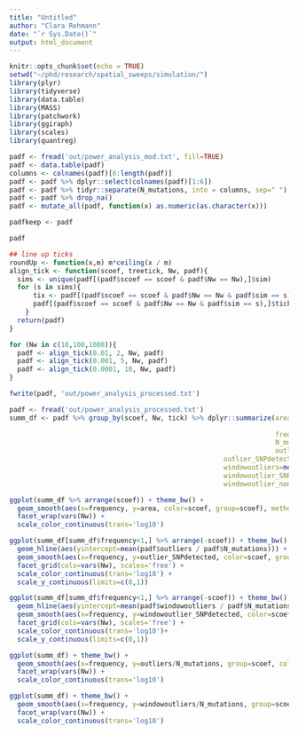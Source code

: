 ```yaml
---
title: "Untitled"
author: "Clara Rehmann"
date: "`r Sys.Date()`"
output: html_document
---
```


```r
knitr::opts_chunk$set(echo = TRUE)
setwd("~/phd/research/spatial_sweeps/simulation/")
library(plyr)
library(tidyverse)
library(data.table)
library(MASS)
library(patchwork)
library(ggiraph)
library(scales)
library(quantreg)
```

```r
padf <- fread('out/power_analysis_mod.txt', fill=TRUE)
padf <- data.table(padf)
columns <- colnames(padf)[6:length(padf)]
padf <- padf %>% dplyr::select(colnames(padf)[1:6])
padf <- padf %>% tidyr::separate(N_mutations, into = columns, sep=" ")
padf <- padf %>% drop_na()
padf <- mutate_all(padf, function(x) as.numeric(as.character(x)))

padfkeep <- padf

padf
```

```r
## line up ticks
roundUp <- function(x,m) m*ceiling(x / m)
align_tick <- function(scoef, treetick, Nw, padf){
  sims <- unique(padf[(padf$scoef == scoef & padf$Nw == Nw),]$sim)
  for (s in sims){
      tix <- padf[(padf$scoef == scoef & padf$Nw == Nw & padf$sim == s),]$tick
      padf[(padf$scoef == scoef & padf$Nw == Nw & padf$sim == s),]$tick <- roundUp(tix, treetick)
    }
  return(padf)
}

for (Nw in c(10,100,1000)){
  padf <- align_tick(0.01, 2, Nw, padf)
  padf <- align_tick(0.001, 5, Nw, padf)
  padf <- align_tick(0.0001, 10, Nw, padf)
}

fwrite(padf, 'out/power_analysis_processed.txt')
```

```r
padf <- fread('out/power_analysis_processed.txt')
summ_df <- padf %>% group_by(scoef, Nw, tick) %>% dplyr::summarize(area = mean(area),
                                                                        distance=mean(distance),
                                                                   frequency=mean(frequency),
                                                                   N_mutations=mean(N_mutations),
                                                                   outliers=mean(outliers),
                                                      outlier_SNPdetected=mean(outlier_SNPdetected),
                                                      windowoutliers=mean(windowoutliers),
                                                      windowoutlier_SNPdetected=mean(windowoutlier_SNPdetected),
                                                      windowoutlier_nonoutlier_SNPdetected=mean(windowoutlier_nonoutlier_SNPdetected))
```


```r
ggplot(summ_df %>% arrange(scoef)) + theme_bw() +
  geom_smooth(aes(x=frequency, y=area, color=scoef, group=scoef), method='loess', span=0.05) +
  facet_wrap(vars(Nw)) +
  scale_color_continuous(trans='log10')

```

```r
ggplot(summ_df[summ_df$frequency<1,] %>% arrange(-scoef)) + theme_bw() +
  geom_hline(aes(yintercept=mean(padf$outliers / padf$N_mutations))) + 
  geom_smooth(aes(x=frequency, y=outlier_SNPdetected, color=scoef, group=scoef), method='loess',span=0.05) +
  facet_grid(cols=vars(Nw), scales='free') +
  scale_color_continuous(trans='log10') +
  scale_y_continuous(limits=c(0,1))
```

```r
ggplot(summ_df[summ_df$frequency<1,] %>% arrange(-scoef)) + theme_bw() +
  geom_hline(aes(yintercept=mean(padf$windowoutliers / padf$N_mutations))) + 
  geom_smooth(aes(x=frequency, y=windowoutlier_SNPdetected, color=scoef, group=scoef),method='loess',span=0.05) +
  facet_grid(cols=vars(Nw), scales='free') +
  scale_color_continuous(trans='log10')+
  scale_y_continuous(limits=c(0,1))

```

```r
ggplot(summ_df) + theme_bw() +
  geom_smooth(aes(x=frequency, y=outliers/N_mutations, group=scoef, color=scoef), method='loess', span=0.05) +
  facet_wrap(vars(Nw)) +
  scale_color_continuous(trans='log10')
```

```r
ggplot(summ_df) + theme_bw() +
  geom_smooth(aes(x=frequency, y=windowoutliers/N_mutations, group=scoef, color=scoef), method='loess', span=0.05) +
  facet_wrap(vars(Nw)) +
  scale_color_continuous(trans='log10')
```
